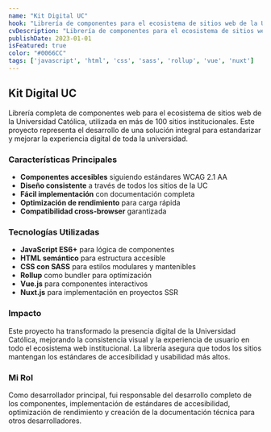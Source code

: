 ```yaml
---
name: "Kit Digital UC"
hook: "Librería de componentes para el ecosistema de sitios web de la Universidad Católica"
cvDescription: "Librería de componentes para el ecosistema de sitios web de la Universidad Católica (100+ sitios). Desarrollo de componentes accesibles siguiendo estándares WCAG 2.1 AA."
publishDate: 2023-01-01
isFeatured: true
color: "#0066CC"
tags: ['javascript', 'html', 'css', 'sass', 'rollup', 'vue', 'nuxt']
---
```


## Kit Digital UC

Librería completa de componentes web para el ecosistema de sitios web de la Universidad Católica, utilizada en más de 100 sitios institucionales. Este proyecto representa el desarrollo de una solución integral para estandarizar y mejorar la experiencia digital de toda la universidad.

### Características Principales

- **Componentes accesibles** siguiendo estándares WCAG 2.1 AA
- **Diseño consistente** a través de todos los sitios de la UC
- **Fácil implementación** con documentación completa
- **Optimización de rendimiento** para carga rápida
- **Compatibilidad cross-browser** garantizada

### Tecnologías Utilizadas

- **JavaScript ES6+** para lógica de componentes
- **HTML semántico** para estructura accesible
- **CSS con SASS** para estilos modulares y mantenibles
- **Rollup** como bundler para optimización
- **Vue.js** para componentes interactivos
- **Nuxt.js** para implementación en proyectos SSR

### Impacto

Este proyecto ha transformado la presencia digital de la Universidad Católica, mejorando la consistencia visual y la experiencia de usuario en todo el ecosistema web institucional. La librería asegura que todos los sitios mantengan los estándares de accesibilidad y usabilidad más altos.

### Mi Rol

Como desarrollador principal, fui responsable del desarrollo completo de los componentes, implementación de estándares de accesibilidad, optimización de rendimiento y creación de la documentación técnica para otros desarrolladores.